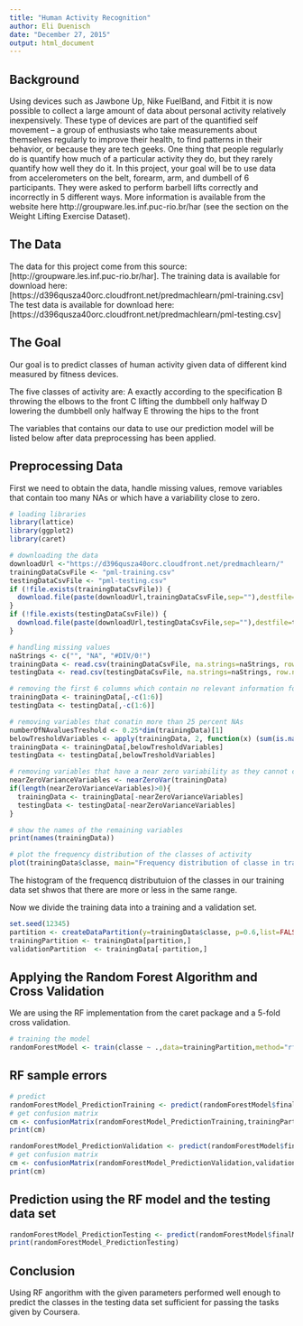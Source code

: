 ```yaml
---
title: "Human Activity Recognition"
author: Eli Duenisch
date: "December 27, 2015"
output: html_document
---
```



## Background

Using devices such as Jawbone Up, Nike FuelBand, and Fitbit it is now possible to collect a large amount of data about personal activity relatively inexpensively. These type of devices are part of the quantified self movement – a group of enthusiasts who take measurements about themselves regularly to improve their health, to find patterns in their behavior, or because they are tech geeks. One thing that people regularly do is quantify how much of a particular activity they do, but they rarely quantify how well they do it. In this project, your goal will be to use data from accelerometers on the belt, forearm, arm, and dumbell of 6 participants. They were asked to perform barbell lifts correctly and incorrectly in 5 different ways. More information is available from the website here http://groupware.les.inf.puc-rio.br/har (see the section on the Weight Lifting Exercise Dataset).


## The Data

The data for this project come from this source: [http://groupware.les.inf.puc-rio.br/har]. 
The training data is available for download here: [https://d396qusza40orc.cloudfront.net/predmachlearn/pml-training.csv]
The test data is available for download here: [https://d396qusza40orc.cloudfront.net/predmachlearn/pml-testing.csv]


## The Goal

Our goal is to predict classes of human activity given data of different kind measured by fitness devices.

The five classes of activity are:
A exactly according to the specification 
B throwing the elbows to the front
C lifting the dumbbell only halfway
D lowering the dumbbell only halfway
E throwing the hips to the front

The variables that contains our data to use our prediction model will be listed below after data preprocessing has been applied.


## Preprocessing Data

First we need to obtain the data, handle missing values, remove variables that contain too many NAs or which have a variability close to zero.

```r
# loading libraries
library(lattice)
library(ggplot2)
library(caret)

# downloading the data
downloadUrl <-"https://d396qusza40orc.cloudfront.net/predmachlearn/"
trainingDataCsvFile <- "pml-training.csv"
testingDataCsvFile <- "pml-testing.csv"
if (!file.exists(trainingDataCsvFile)) {
  download.file(paste(downloadUrl,trainingDataCsvFile,sep=""),destfile=trainingDataCsvFile)
}
if (!file.exists(testingDataCsvFile)) {
  download.file(paste(downloadUrl,testingDataCsvFile,sep=""),destfile=testingDataCsvFile)
}

# handling missing values
naStrings <- c("", "NA", "#DIV/0!")
trainingData <- read.csv(trainingDataCsvFile, na.strings=naStrings, row.names=1)
testingData <- read.csv(testingDataCsvFile, na.strings=naStrings, row.names=1)

# removing the first 6 columns which contain no relevant information for our analysis
trainingData <- trainingData[,-c(1:6)]
testingData <- testingData[,-c(1:6)]

# removing variables that conatin more than 25 percent NAs
numberOfNAvaluesTreshold <- 0.25*dim(trainingData)[1]
belowTresholdVariables <- apply(trainingData, 2, function(x) (sum(is.na(x))<numberOfNAvaluesTreshold))
trainingData <- trainingData[,belowTresholdVariables]
testingData <- testingData[,belowTresholdVariables]

# removing variables that have a near zero variability as they cannot contribute to our prediction model
nearZeroVarianceVariables <- nearZeroVar(trainingData)
if(length(nearZeroVarianceVariables)>0){
  trainingData <- trainingData[-nearZeroVarianceVariables]
  testingData <- testingData[-nearZeroVarianceVariables]
}

# show the names of the remaining variables 
print(names(trainingData))

# plot the frequency distribution of the classes of activity
plot(trainingData$classe, main="Frequency distribution of classe in training data", xlab="classe", ylab="frequency")

```

The histogram of the frequencq distributuion of the classes in our training data set shwos that there are more or less in the same range. 

Now we divide the training data into a training and a validation set.

```r
set.seed(12345)
partition <- createDataPartition(y=trainingData$classe, p=0.6,list=FALSE)
trainingPartition <- trainingData[partition,]
validationPartition  <- trainingData[-partition,]
```


## Applying the Random Forest Algorithm and Cross Validation

We are using the RF implementation from the caret package and a 5-fold cross validation.

```r
# training the model
randomForestModel <- train(classe ~ .,data=trainingPartition,method="rf",ntree=10,trControl=trainControl(method = "cv", number = 5))

```


## RF sample errors

```r
# predict
randomForestModel_PredictionTraining <- predict(randomForestModel$finalModel,newdata=trainingPartition)
# get confusion matrix
cm <- confusionMatrix(randomForestModel_PredictionTraining,trainingPartition$classe)
print(cm)

```

```r
randomForestModel_PredictionValidation <- predict(randomForestModel$finalModel,newdata=validationPartition)
# get confusion matrix
cm <- confusionMatrix(randomForestModel_PredictionValidation,validationPartition$classe)
print(cm)

```


## Prediction using the RF model and the testing data set

```r
randomForestModel_PredictionTesting <- predict(randomForestModel$finalModel,newdata=testingData)
print(randomForestModel_PredictionTesting)
```


## Conclusion

Using RF angorithm with the given parameters performed well enough to predict the classes in the testing data set sufficient for passing the tasks given by Coursera.




